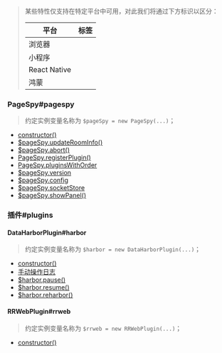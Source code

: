 
> 某些特性仅支持在特定平台中可用，对此我们将通过下方标识以区分：
>
> | 平台         | 标签                           |
> | ------------ | ------------------------------ |
> | 浏览器       | <PlatformTag type="browser" /> |
> | 小程序       | <PlatformTag type="mp" />      |
> | React Native | <PlatformTag type="rn" />      |
> | 鸿蒙         | <PlatformTag type="harmony" /> |

### PageSpy#pagespy

> 约定实例变量名称为 `$pageSpy = new PageSpy(...)`；

- [constructor()](./pagespy#constructor)
- [$pageSpy.updateRoomInfo()](./pagespy#updateRoomInfo)
- [$pageSpy.abort()](./pagespy#abort)
- [PageSpy.registerPlugin()](./pagespy#registerPlugin)
- [PageSpy.pluginsWithOrder](./pagespy#pluginsWithOrder)
- [$pageSpy.version](./pagespy#version)
- [$pageSpy.config](./pagespy#config)
- [$pageSpy.socketStore](./pagespy#socketStore)
- [$pageSpy.showPanel()](./pagespy#showPanel) <PlatformTag type="mp" />


### 插件#plugins

#### DataHarborPlugin#harbor

> 约定实例变量名称为 `$harbor = new DataHarborPlugin(...)`；

- [constructor()](./data-harbor#constructor)
- [手动操作日志](./data-harbor#onOfflineLog)
- [$harbor.pause()](./data-harbor#pause)
- [$harbor.resume()](./data-harbor#resume)
- [$harbor.reharbor()](./data-harbor#reharbor)

#### RRWebPlugin#rrweb

> 约定实例变量名称为 `$rrweb = new RRWebPlugin(...)`；

- [constructor()](./rrweb#constructor)